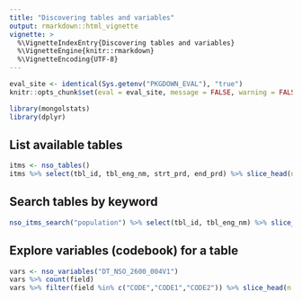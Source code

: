 ```yaml
---
title: "Discovering tables and variables"
output: rmarkdown::html_vignette
vignette: >
  %\VignetteIndexEntry{Discovering tables and variables}
  %\VignetteEngine{knitr::rmarkdown}
  %\VignetteEncoding{UTF-8}
---
```


```r
eval_site <- identical(Sys.getenv("PKGDOWN_EVAL"), "true")
knitr::opts_chunk$set(eval = eval_site, message = FALSE, warning = FALSE)
```

```r
library(mongolstats)
library(dplyr)
```

## List available tables

```r
itms <- nso_tables()
itms %>% select(tbl_id, tbl_eng_nm, strt_prd, end_prd) %>% slice_head(n = 10)
```

## Search tables by keyword

```r
nso_itms_search("population") %>% select(tbl_id, tbl_eng_nm) %>% slice_head(n = 10)
```

## Explore variables (codebook) for a table

```r
vars <- nso_variables("DT_NSO_2600_004V1")
vars %>% count(field)
vars %>% filter(field %in% c("CODE","CODE1","CODE2")) %>% slice_head(n = 10)
```
